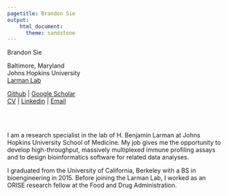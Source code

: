 ```yaml
---
pagetitle: Brandon Sie
output:
    html_document:
      theme: sandstone
---
```


<p class = "name">Brandon Sie</p>

<i class="fa fa-fw fa-map-marker" aria-hidden="true"></i> Baltimore, Maryland  
<i class="fa fa-fw fa-briefcase" aria-hidden="true"></i> Johns Hopkins University  
[<i class="fa fa-fw fa-flask" aria-hidden="true"></i> Larman Lab](http://labs.pathology.jhu.edu/larman/) 


[<i class="fa fa-fw fa-github" aria-hidden="true"></i> Github](https://github.com/brandonsie) 
| [<i class="fa fa-fw fa-graduation-cap" aria-hidden="true"></i> Google Scholar](https://scholar.google.com/citations?hl=en&user=FpNLPEkAAAAJ&view_op=list_works&gmla=AJsN-F7VxtyziSbZZVjCriLH57_B99PW4KgNmajr8WWYBoOCAk_nJZ6hW1m4ZH1NxpqFrS6dJnKTAjlT6U4GNuekZfsWqJJeBOdnCSwQ3SD7DoBplqaP5tqWiETZY95NFr5kQdYuD9s8qsJPrfoWGT5gk4eN5r2Nzw)  
[<i class="fa fa-fw fa-file" aria-hidden="true"></i> CV](docs/20181112_CV_BrandonSie.pdf)
| [<i class="fa fa-fw fa-linkedin" aria-hidden="true"></i> Linkedin](https://www.linkedin.com/in/brandonsie)
| [<i class="fa fa-fw fa-envelope" aria-hidden="true"></i> Email](mailto:brandonsie@gmail.com)  

<br><br> 

I am a research specialist in the lab of H. Benjamin Larman at Johns Hopkins University School of Medicine. My job gives me the opportunity to develop high-throughput, massively multiplexed immune profiling assays and to design bioinformatics software for related data analyses.

I graduated from the University of California, Berkeley with a BS in bioengineering in 2015. Before joining the Larman Lab, I worked as an ORISE research fellow at the Food and Drug Administration.
